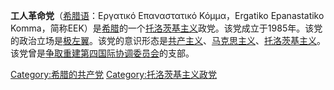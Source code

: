 '''工人革命党'''（[[希腊语|希腊语]]：Εργατικό Επαναστατικό Κόμμα，Ergatiko Epanastatiko Komma，简称EEK）是[[希腊|希腊]]的一个[[托洛茨基主义|托洛茨基主义]]政党。该党成立于1985年。该党的政治立场是[[极左翼|极左翼]]。该党的意识形态是[[共产主义|共产主义]]、[[马克思主义|马克思主义]]、[[托洛茨基主义|托洛茨基主义]]。该党曾是[[争取重建第四国际协调委员会|争取重建第四国际协调委员会]]的支部。
{{希腊政党}}
[[Category:希腊的共产党|Category:希腊的共产党]]
[[Category:托洛茨基主义政党|Category:托洛茨基主义政党]]